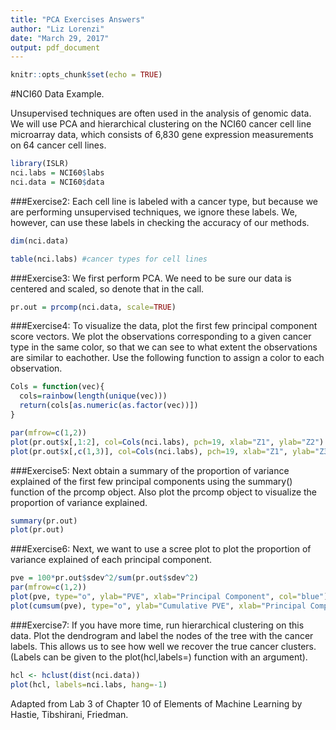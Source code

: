 ```yaml
---
title: "PCA Exercises Answers"
author: "Liz Lorenzi"
date: "March 29, 2017"
output: pdf_document
---
```


```r
knitr::opts_chunk$set(echo = TRUE)
```

#NCI60 Data Example.

Unsupervised techniques are often used in the analysis of genomic data. We will use PCA and hierarchical clustering on the NCI60 cancer cell line microarray data, which consists of 6,830 gene expression measurements on 64 cancer cell lines.

```r
library(ISLR)
nci.labs = NCI60$labs
nci.data = NCI60$data
```

###Exercise2:
Each cell line is labeled with a cancer type, but because we are performing unsupervised techniques, we ignore these labels. We, however, can use these labels in checking the accuracy of our methods.


```r
dim(nci.data)

table(nci.labs) #cancer types for cell lines

```

###Exercise3:
We first perform PCA. We need to be sure our data is centered and scaled, so denote that in the call.

```r
pr.out = prcomp(nci.data, scale=TRUE)

```

###Exercise4:
To visualize the data, plot the first few principal component score vectors. We plot the observations corresponding to a given cancer type in the same color, so that we can see to what extent the observations are similar to eachother. Use the following function to assign a color to each observation.

```r
Cols = function(vec){
  cols=rainbow(length(unique(vec)))
  return(cols[as.numeric(as.factor(vec))])
}
```

```r
par(mfrow=c(1,2))
plot(pr.out$x[,1:2], col=Cols(nci.labs), pch=19, xlab="Z1", ylab="Z2")
plot(pr.out$x[,c(1,3)], col=Cols(nci.labs), pch=19, xlab="Z1", ylab="Z3")

```
###Exercise5:
Next obtain a summary of the proportion of variance explained of the first few principal components using the summary() function of the prcomp object. Also plot the prcomp object to visualize the proportion of variance explained. 

```r
summary(pr.out)
plot(pr.out)
```
###Exercise6:
Next, we want to use a scree plot to plot the proportion of variance explained of each principal component. 

```r
pve = 100*pr.out$sdev^2/sum(pr.out$sdev^2)
par(mfrow=c(1,2))
plot(pve, type="o", ylab="PVE", xlab="Principal Component", col="blue")
plot(cumsum(pve), type="o", ylab="Cumulative PVE", xlab="Principal Component", col="brown3")
```


###Exercise7:
If you have more time, run hierarchical clustering on this data. Plot the dendrogram and label the nodes of the tree with the cancer labels. This allows us to see how well we recover the true cancer clusters. (Labels can be given to the plot(hcl,labels=) function with an argument).  

```r
hcl <- hclust(dist(nci.data))
plot(hcl, labels=nci.labs, hang=-1)


```

Adapted from Lab 3 of Chapter 10 of Elements of Machine Learning by Hastie, Tibshirani, Friedman.


